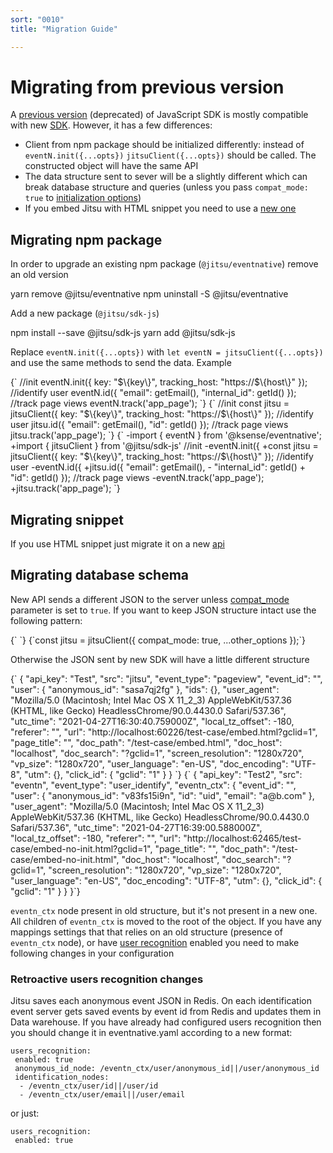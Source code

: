 ```yaml
---
sort: "0010"
title: "Migration Guide"

---
```

# Migrating from previous version

A [previous version](/docs/sending-data/javascript-reference) (deprecated) of JavaScript SDK is mostly compatible
with new [SDK](/docs/sending-data/js-sdk). However, it has a few differences:

 * Client from npm package should be initialized differently: instead of `eventN.init({...opts})` `jitsuClient({...opts})` should be called. The constructed object will have the same API
 * The data structure sent to sever will be a slightly different which can break database structure and queries
   (unless you pass `compat_mode: true` to [initialization options](/docs/sending-data/js-sdk/parameters-reference))
 * If you embed Jitsu with HTML snippet you need to use a [new one](/docs/sending-data/js-sdk/snippet.md)

## Migrating npm package

In order to upgrade an existing npm package (`@jitsu/eventnative`) remove an old version

<CodeInTabs>
    <CodeTab lang="bash" title="yarn">yarn remove @jitsu/eventnative</CodeTab>
    <CodeTab lang="bash" title="npm">npm uninstall -S @jitsu/eventnative</CodeTab>
</CodeInTabs>

Add a new package (`@jitsu/sdk-js`)

<CodeInTabs>
    <CodeTab title="npm" lang="bash">
        npm install --save @jitsu/sdk-js
    </CodeTab>
    <CodeTab title="yarn" lang="bash">
        yarn add @jitsu/sdk-js
    </CodeTab>
</CodeInTabs>

Replace `eventN.init({...opts})` with `let eventN = jitsuClient({...opts})` and use the same methods to send the data. Example

<CodeInTabs>
    <CodeTab title="Old Code" lang="javascript">
{`
       //init
       eventN.init({
         key: "$\{key\}",
         tracking_host: "https://$\{host\}"
       });
       //identify user
       eventN.id({
         "email": getEmail(),
         "internal_id": getId()
       });
    //track page views
    eventN.track('app_page');
`}
    </CodeTab>
    <CodeTab title="New Code" lang="javascript">
{`
       //init
       const jitsu = jitsuClient({
         key: "$\{key\}",
         tracking_host: "https://$\{host\}"
       });
       //identify user
       jitsu.id({
         "email": getEmail(),
         "id": getId()
       });
       //track page views
       jitsu.track('app_page');
`}
    </CodeTab>
    <CodeTab title="Diff" lang="plain">
{`
-import { eventN } from '@ksense/eventnative';
+import { jitsuClient } from '@jitsu/sdk-js'
 //init
-eventN.init({
+const jitsu = jitsuClient({
     key: "$\{key\}",
     tracking_host: "https://$\{host\}"
 });
 //identify user
-eventN.id({
+jitsu.id({
     "email": getEmail(),
-    "internal_id": getId()
+    "id": getId()
 });
 //track page views
-eventN.track('app_page');
+jitsu.track('app_page');
`}
    </CodeTab>
</CodeInTabs>



## Migrating snippet

If you use HTML snippet just migrate it on a new [api](/docs/sending-data/js-sdk/snippet)

## Migrating database schema

New API sends a different JSON to the server unless [compat_mode](/docs/sending-data/js-sdk/parameters-reference) parameter is set to `true`. If you want to keep
JSON structure intact use the following pattern:


<CodeInTabs>
<CodeTab title="HTML Snippet" lang="html">
{`
<script src="%%SERVER%%/s/lib.js"
        data-compat-mode="true"
        ...other params></script>
`}
</CodeTab>
<CodeTab title="JS SDK" lang="javascript">
{`const jitsu = jitsuClient({
     compat_mode: true,
     ...other_options
});`}
</CodeTab>
</CodeInTabs>

Otherwise the JSON sent by new SDK will have a little different structure


<CodeInTabs>
<CodeTab title="New Structure" lang="json">
{`
{
  "api_key": "Test",
  "src": "jitsu",
  "event_type": "pageview",
  "event_id": "",
  "user": {
    "anonymous_id": "sasa7qj2fg"
  },
  "ids": {},
  "user_agent": "Mozilla/5.0 (Macintosh; Intel Mac OS X 11_2_3) AppleWebKit/537.36 (KHTML, like Gecko) HeadlessChrome/90.0.4430.0 Safari/537.36",
  "utc_time": "2021-04-27T16:30:40.759000Z",
  "local_tz_offset": -180,
  "referer": "",
  "url": "http://localhost:60226/test-case/embed.html?gclid=1",
  "page_title": "",
  "doc_path": "/test-case/embed.html",
  "doc_host": "localhost",
  "doc_search": "?gclid=1",
  "screen_resolution": "1280x720",
  "vp_size": "1280x720",
  "user_language": "en-US",
  "doc_encoding": "UTF-8",
  "utm": {},
  "click_id": {
    "gclid": "1"
  }
}
`}
</CodeTab>
<CodeTab title="Old Structure" lang="json">
{`
{
  "api_key": "Test2",
  "src": "eventn",
  "event_type": "user_identify",
  "eventn_ctx": {
    "event_id": "",
    "user": {
      "anonymous_id": "v83fs15i9n",
      "id": "uid",
      "email": "a@b.com"
    },
    "user_agent": "Mozilla/5.0 (Macintosh; Intel Mac OS X 11_2_3) AppleWebKit/537.36 (KHTML, like Gecko) HeadlessChrome/90.0.4430.0 Safari/537.36",
    "utc_time": "2021-04-27T16:39:00.588000Z",
    "local_tz_offset": -180,
    "referer": "",
    "url": "http://localhost:62465/test-case/embed-no-init.html?gclid=1",
    "page_title": "",
    "doc_path": "/test-case/embed-no-init.html",
    "doc_host": "localhost",
    "doc_search": "?gclid=1",
    "screen_resolution": "1280x720",
    "vp_size": "1280x720",
    "user_language": "en-US",
    "doc_encoding": "UTF-8",
    "utm": {},
    "click_id": {
      "gclid": "1"
    }
  }
}`}
</CodeTab>
</CodeInTabs>

`eventn_ctx` node present in old structure, but it's not present in a new one. All children of `eventn_ctx` is moved to the root of the object. If you have any
mappings settings that that relies on an old structure (presence of `eventn_ctx` node), or have [user recognition](/docs/other-features/retroactive-user-recognition) enabled
you need to make following changes in your configuration

### Retroactive users recognition changes

Jitsu saves each anonymous event JSON in Redis. On each identification event server gets saved events by event id from Redis and updates them in Data warehouse.
If you have already had configured users recognition then you should change it in eventnative.yaml according to a new format:

```
users_recognition:
 enabled: true
 anonymous_id_node: /eventn_ctx/user/anonymous_id||/user/anonymous_id
 identification_nodes:
  - /eventn_ctx/user/id||/user/id
  - /eventn_ctx/user/email||/user/email
```
or just:
```
users_recognition:
 enabled: true
```







